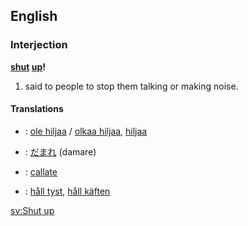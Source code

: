 ==English==
===Interjection===
'''[[shut]] [[up]]!'''

# said to people to stop them talking or making noise.

====Translations====
*{{fi}}: [[ole hiljaa]] / [[olkaa hiljaa]], [[hiljaa]]
*{{ja}}: [[だまれ]] (damare)
*{{es}}: [[callate]]
*{{sv}}: [[håll tyst]], [[håll käften]]

[[sv:Shut up]]